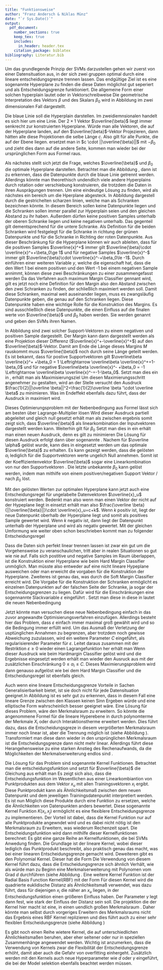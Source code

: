 ```yaml
---
title: "Funktionsweise"
author: "Franz Andersch & Niklas Münz"
date: "`r Sys.Date()`"
output: 
  pdf_document:
    number_sections: true
    keep_tex: true
    includes:
      in_header: header.tex
    citation_package: biblatex
bibliography: Literatur.bib
---
```


\subsection{Hard Margin Classifier}

Um das grundlegende Prinzip der SVMs darzustellen gehen wir zuerst von einer Datensituation aus, in der sich zwei gruppen optimal durch eine lineare entscheidungsgrenze trennen lassen. Das endgültige Ziel ist es eine sogenannte Hyperplane zu finden die diese Daten möglichst gut seperiert und als Entscheidungsgrenze funktioniert. Die allgemeine Form einer solchen hyperplain lautet
\begin{align}
\beta_0+ \beta_1 X_1+\beta_2 X_2+...+\beta_n X_n=0\label{eq:hyperebene}
\end{align}
oder in Vektorschreibweise
\begin{align}
\overline{\beta}\cdot\overline{x}+\beta_0=0 \label{eq:hyperplanevec}
\end{align}
Die geometrische Interpretation des Vektors $\beta$ und des Skalars $\beta_0$ wird in Abbildung \ref{fig:Ebene} im zwei dimensionalen Fall dargestellt.

\begin{figure}[h]
    \centering
    \begin{minipage}{0.45\textwidth} 
        \centering
        \includegraphics[width=\textwidth,trim=0.5cm 0.5cm 0.5cm 0.5cm]{Images/decision_boundary.pdf} 
        \caption{Konstruktion der Hyperebene}
        \label{fig:Ebene}
    \end{minipage}\hfill
    \begin{minipage}{0.45\textwidth} 
        \centering
        \includegraphics[width=\textwidth,trim=0.5cm 0.5cm 0.5cm 0.5cm]{Images/guttes.pdf}
        \caption{Konstruktion der Margins}
        \label{fig:Margin}
    \end{minipage}
\end{figure}

Die blaue Linie soll die Hyperplain darstellen. Im zweidiemnsionalen handelt es sich hier um eine Linie. Der $2 \times 1$ Vektor $\overline{\beta}$ liegt immer senkrecht zur konstruierten Hyperplane. Würde man alle Vektoren, die auf der Hyperplane landen, auf den $\overline{\beta}$-Vektor Projezieren, dann hätten alle diese Projektionen die selbe Länge $c$. Also gilt für alle Punkte, die auf der Ebene liegen.
\begin{align}
\frac{\overline \beta}{||\overline{\beta}||}\cdot \overline{x}=c \Leftrightarrow \overline{\beta}\cdot \overline{x}=c \cdot ||\overline{\beta}||\label{eq:betanull}
\end{align}
ersetzet man in \eqref{eq:betanull} $c \cdot ||\overline{\beta}||$ mit $-\beta_0$ und zieht dies dann auf die andere Seite, kommen man wieder bei der ursprünglichen Form aus Formel \eqref{eq:hyperplanevec} raus. 

Als nächstes stellt sich jetzt die Frage, welches $\overline{\beta}$ und $\beta_0$ die optimale Hyperplane darstellen. Betrachtet man die Abbildung \ref{fig:Margin}, dann ist zu erkennen, dass die Datenpunkte durch die blaue Linie getrennt werden. Allerdings könnte man theorethisch undendlich viele andere Hyperplains durch rotation oder verschiebung konstruieren, die trotzdem die Daten in ihren Ausprägungen trennen. Um eine eindeutige Lösung zu finden, wird als nächstes ein bereich um die Hperplane abgesteck. In Abbildung \ref{fig:Margin} dargestell durch die gestrichelten scharzen linien, welche man als Schranken bezeichnen könnte. In diesem Bereich sollen keine Datenpunkte liegen und die Schranken sollen immer parallel zur Hyperplain seien und den gleichen Abstand zu ihr haben. Außerdem dürfen keine positiven Samples unterhalb der oberen Schranke liegen und keine negativen unterhalb. Das gegenteil gilt dementsprechend für die untere Schranke. Als Definition für die beiden Schranken wird festgelegt
\begin{align}
\overline{\beta}\cdot \overline{x}+\beta_0=1\label{eq:posSV}
\end{align}
für die Schranke in richtung der grünen Datenpunkte und
\begin{align}
\overline{\beta}\cdot \overline{x}+\beta_0=-1\label{eq:negSV}
\end{align}
für die Schranke in Richting der roten Datenpunkte. Aus dieser Beschränkung für die Hyperplane können wir auch ableiten, dass für die positiven Samples $\overline{x}^+$ immer gilt $\overline{\beta}\cdot \overline{x}^++\beta_0\ge 1$ und für negative Samples $\overline{x}^-$ immer gilt $\overline{\beta}\cdot \overline{x}^-+\beta_0\le -1$. Durch einführen einer weiteren Variable $y$, welche die eigenschaft hat, dass die den Wert 1 bei einem positiven und den Wert -1 bei einem negativen Sample annimmt, können diese zwei Beschränkungen zu einer zusammengefasst werden
\begin{align}
y_i(\overline{\beta}\cdot \overline{x}_i+\beta_0)\ge 1\label{eq:Nebenbedingung}
\end{align}
Da das Verfahren auch maximum Margin Classifier gennant wird, gilt es jetzt noch eine Definition für den Margin also den Abstand zwischen den zwei Schranken zu finden, der schließlich maximiert werden soll. Damit diese Schranken, maximal weit auseinander liegen, muss es zwangsläufig Datenpunkte geben, die genau auf den Schranken liegen. Diese Datenpunkte haben eine wichtige Rolle für die Konstruktion des Margins. Es sind ausschließlich diese Datenpunkte, die einen Einfluss auf die finalen werte von $\overline{\beta}$ und $\beta_0$ haben werden. Sie werden \textbf{Support-Vektoren} genannt und geben den SVMs ihren Namen.
\begin{figure}[h]
\centering
 \includegraphics[width=0.5\textwidth,trim=0.5cm 0.5cm 0.5cm 0.5cm]{Images/margin.pdf} 
        \caption{Abhängigkeit des Margins von den Support-Vektoren}
        \label{fig:SupVecs}
\end{figure}
In Abbildung \ref{fig:SupVecs} sind zwei solcher Support-Vektoren zu einem negativen und positiven Sample dargestellt. Der Margin kann dann dargestellt werden als eine Projektion dieser Differenz ($\overline{x}^+-\overline{x}^+$) auf den $\overline{\beta}$-Vektor. Damit am Ende die Länge dieses Margins $M$ rauskommt muss $\overline{\beta}$ noch durch seine Länge geteilt werden.
\begin{align}
M=\frac{\overline{\beta}}{||\overline{\beta}||}\cdot \left(\overline{x}^+-\overline{x}^+\right)=\frac{\overline{\beta}\cdot\overline{x}^- -\overline{\beta}\cdot\overline{x}^+}{||\overline{\beta}||}\label{eq:maring1}
\end{align}
Es ist bekannt, dass für postive Supportvektoren gilt $\overline\beta \overline{x}^+ +\beta_0 = 1 \Leftrightarrow \overline\beta \overline{x}^+=1-\beta_0$ und für negative $\overline\beta \overline{x}^- +\beta_0 = -1 \Leftrightarrow \overline\beta \overline{x}^-=-1-\beta_0$. Setzt man dies ein in \eqref{eq:maring1}, erhält man als Maximisierungsziel
\begin{align}
M=\frac{1-\beta_0-(-1-\beta_0)}{||\overline\beta||}=\frac{2}{||\overline\beta||}\label{eq:margin2}
\end{align}
Um diesen Maximierungsschritt angenehmer zu gestalten, wird an der Stelle versucht den Ausdruck $\frac{1}{2}||\overline \beta||^2=\frac{1}{2}\overline \beta '\cdot \overline \beta$ zu minimieren. Was im Endeffekt ebenfalls dazu führt, dass der Ausdruck in \eqref{eq:margin2} maximiert wird.

Dieses Optimierungsproblem mit der Nebenbedingung aus Formel \eqref{eq:Nebenbedingung} lässt sich am besten über Lagrange-Multiplier lösen
\begin{align}
\mathcal{L}(\overline\beta,\beta_0,\overline \alpha)=\frac{1}{2}\overline \beta ' \overline \beta-\sum \alpha_i[y_i(\overline \beta \cdot \overline{x_i}+\beta_0)-1]\label{eq:Lagrange}
\end{align}
Wird dieser Ausdruck partiell abgeleitet und gleich null gesetzt erhält man als zwischen ergebnis \begin{align}
\frac{\partial \mathcal{L}}{\partial \beta}=\beta-\sum \alpha_i y_i \overline{x_i}\overset{!}{=}0 \Rightarrow \beta=\sum \alpha_i y_i \overline{x_i}\label{eq:solutbeta}
\end{align}
somit zeigt sich, dass $\overline{\beta}$ als linearkombination der Inputvektoren dargestellt werden kann. Weiterhin gilt für $\beta_0$
\begin{align}
\frac{\partial \mathcal{L}}{\partial \beta_0}=\sum \alpha_i y_i \overline{x_i}\overset{!}{=}0\label{eq:solutbeta0}
\end{align}
Setzt man dies in \eqref{eq:Lagrange} ein erhält man einen neuen Ausdruck, denn es gilt zu minimieren
\begin{align}
\mathcal{L}(\overline \alpha)=-\frac{1}{2}\sum \sum \alpha_i \alpha_j y_i y_j \overline{x}_i \cdot \overline{x}_j+\sum \alpha_i\label{eq:dualproblem}
\end{align}
Die Lösung für diesen Ausdruck erfolgt dann über sogenannte \enquote{standard non linear optimization algorithms for quadratic forms} \parencite{boserTrainingAlgorithmOptimal1992}. Nachem für $\overline \alpha$ gelöst wurde, kann dies in \eqref{eq:solutbeta} eingesetzt werden um das optimale $\overline{\beta}$ zu erhalten. Es kann gezeigt werden, dass die gelösten $\alpha_i$ lediglich für die Supportvektoren werte ungelich Null annehmen. Somit ist der Koeffizientenvektor $\overline{\beta}$ sogar eine Linearkombination von nur den Supportvektoren \parencite{boserTrainingAlgorithmOptimal1992}. Die letzte unbekannte $\beta_0$ kann gelöst werden, indem man mithilfe von einem positiven/negativen Support Vektor \eqref{eq:posSV}/ \eqref{eq:negSV} nach $\beta_0$ löst.

Mit den gelösten Werten zur optimalen Hyperplane kann jetzt auch eine Entscheidungsregel für ungelabelte Datenvektoren $\overline{x}_u$ konstruiert werden. Bedenkt man also wenn man einen Vektor der nicht auf der Hypeplane liegt in \eqref{eq:betanull} einsetzt erhält man also $\frac{\overline \beta}{||\overline{\beta}||}\cdot \overline{x}_u=c+k$. Wenn $k$ positiv ist, liegt der neue Datenpunkt oberhalb der Hyperplane liegt und somit als positives Sample gewertet wird. Wenn $k$ negativ ist, dann liegt der Datenpunkt unterhalb der Hyperplane und wird als negativ gewertet. Mit der gleichen Umformung wie weiter oben schon beschrieben kommt man zu folgender Entscheidungsregel
\begin{align}
f(\overline{x}_u)=\begin{cases}\mathrm{positiv}&\text{wenn } \overline{\beta}\cdot \overline{x}_u+\beta_0 > 0\\
\mathrm{negativ} & \text{wenn }\overline{\beta}\cdot \overline{x}_u+\beta_0<0
\end{cases}\label{eq:decisionf}
\end{align}

\subsection{Soft Margin Classifier}
Dass die Daten sich perfekt linear trennen lassen ist zwar ein gut um die Vorgehensweise zu veranschaulichen, tritt aber in realen Situationen so gut wie nie auf. Falls sich postitive und negative Samples im Raum überlappen, ist die Konstruktion einer Hyperplane wie beim Hard Margin Classifier unmöglich. Man müsste also entweder auf eine nicht lineare Hypeplane ausweichen oder man erweicht die vorgaben für die Konstruktion der Hyperplane. Zweiteres ist genau das, was durch die Soft Margin Classifier erreicht wird. Die Vorgabe für die Konstruktion der Schranken ermöglicht es einzelnen Datenpunkten auf der falschen Seite der Schranke, ja sogar der Entscheidungsgrenzen zu liegen. Dafür wird für die Einschränkungen eine sogennannte Slackvariable $\varepsilon$ eingeführt \parencite{jamesIntroductionStatisticalLearning2021}. Setzt man diese in diese in \eqref{eq:Nebenbedingung} lautet die neuen Nebenbedingung
\begin{align}
y_i(\beta \cdot \overline{x}_i-\beta_0)>1- \varepsilon_i \label{eq:nebbedsfm}
\end{align}
\begin{figure}[h]
\centering
\includegraphics[width=0.5\textwidth,trim=0.5cm 0.5cm 0.5cm 0.5cm]{Images/slackvariable.pdf} 
        \caption{Funktion der Slack Variable}
        \label{fig:slackvariable}
\end{figure}
Jetzt könnte man versuchen diese neue Nebenbedingung einfach in das zuvor angewandte Optimisierungsverfahren einzufügen. Allerdings besteht hier das Problem, dass $\varepsilon$ einfach immer maximal groß gewählt wird und so die Bedingung immer erfüllt wird. Um das Ausmaß der Verletzung der usptünglichen Annahmen zu begrenzen, aber trotzdem noch gewisse Abweichung zuzulassen, wird ein weitere Parameter $C$ eingeführt, als regularisierender Parameter für $\varepsilon$. Leitet daraus zusammen mit der Restriktion $\varepsilon\ge0$ wieder einen Lagrangefunktion her erhält man
\begin{align}
\mathcal{L}(\overline\beta,\beta_0,\overline\alpha,\overline\varepsilon,\overline\lambda)=\frac{1}{2}\overline\beta'\cdot \overline\beta + C \sum_{i=1}^{n}\varepsilon_i-\underbrace{\sum \alpha_i[y_i(\overline\beta \cdot \overline{x_i}+\beta_0)-1+\varepsilon_i]}_{\text{für }y_i(\overline\beta \cdot \overline{x}_i-\beta_0)>1- \varepsilon_i}-\underbrace{\sum \lambda_i \varepsilon_i }_{\substack{\text{für}\\ \varepsilon_i \ge 0}}
\end{align}
Wenn dieser Ausdruck wie beim Hardmargin Classifier gelöst wird und die Ergebnisse eingesetzt werden erhält man wieder den Ausruck aus \eqref{eq:dualproblem} mit der zusätzlichen Einschränkung $0\le \alpha_i \le C$. Dieses Maximierungsproblem wird dann genauso aufgelöst wie bei dem Hard Margin Classifier und die Entscheidungsregel ist ebenfalls gleich.

\subsection{Der Kernel Trick}
Auch wenn eine lineare Entscheidungsgrenze Vorteile in Sachen Generalisierbarkeit bietet, ist sie doch nicht für jede Datensituation geeignet.In Abbildung \ref{fig:nonlinearsep} ist es sehr gut zu erkennen, dass in diesem Fall eine lineare Grenze zwischen den Klassen keinen Sinn Ergeben würde und eine elliptische Form wahrscheinlich besser geeignet wäre. Eine Lösung für dieses Problem, wäre den Merkmalsraum zu erweitern. So könnte die angenommene Formel für die lineare Hyperebene in \eqref{eq:hyperebene} durch polynomterme der Merkmale $X_i$ oder durch Interaktionstherme erweitert werden. Dies führt dazu, dass die Entscheidungsgreze in diesem vergrößerten Merkmalsraum immer noch linear ist, aber die Trennung möglich ist (siehe Abbildung \ref{fig:featurexten}). Transformiert man diese dann wieder in den ursprünglichen Merkmalsraum ist die Entscheidungsgrenze dann nicht mehr linear. Allerdings führt diese Herangehensweise zu eine starken Anstieg des Rechenaufwands, da die Möglichkeiten der Merkmalserweiterung endlos sind \parencite{jamesIntroductionStatisticalLearning2021}.

Die Lösung für das Problem sind sogenannte Kernel Funktionen. Betrachtet man die entscheidungsfunktion \eqref{eq:decisionf} und setzt für $\overline{\beta}$ die Gleichung aus \eqref{eq:solutbeta} erhält man
\begin{align}
f(x_u)= \sum \alpha_i y_i x_i \cdot x_u +\beta_0
\end{align}
Es zeigt sich also, dass die Entscheidungsfunktion im Wesentlichen aus einer Linearkombiantion von Punktprodukten aus dem Vektor $x_u$ mit allen Trainingsvektoren $x_i$ ergibt. Diese Punktprodukt kann als Ähnlichkeitsmaß zwischen dem neuen Datenpunkt und dem jeweiligen Trainingsdatenpunkt interpretiert werden. Es ist nun Möglich diese Produkte durch eine Funktion zu ersetzen, welche die Ähnlichkeiten von Datenpunkten anders bewertet. Diese sogenannte Kernel Funktion $K(x_i,x_j)$ ermöglicht es eine flexiblere Entscheidungsgrenze zu implementieren. Der Vorteil ist dabei, dass die Kernel Funktion nur auf alle Punktprodukte angewndet wird und es dabei nicht nötig ist den Merkmalsraum zu Erweitern, was wiederum Rechenzeit spart\parencite{jamesIntroductionStatisticalLearning2021}. Die Entscheidungsfunktion wird dann mithilfe dieser Kernelfunktionen berechnet:
\begin{align}
  f(x_u)=\sum \alpha_i y_i K(x_i,x_u)+\beta_0
\end{align}
\begin{figure}[h]
    \centering
    \begin{minipage}{0.45\textwidth} 
        \centering
        \includegraphics[width=\textwidth,trim=0.5cm 0.5cm 0.5cm 0.5cm]{Images/nonlinearseperable.pdf} 
        \caption{nicht linear getrennte Daten}
        \label{fig:nonlinearsep}
    \end{minipage}\hfill
    \begin{minipage}{0.45\textwidth} 
        \centering
        \includegraphics[width=\textwidth,trim=0.5cm 0.5cm 0.5cm 0.5cm]{Images/featurexpansion.pdf}
        \caption{Feature Erweiterung}
        \label{fig:featurexten}
    \end{minipage}
\end{figure}
Es gibt eine ganze Reihe an Kernelfunktionen, die bei SVMs Anwedung finden. Die Grundlage ist der lineare Kernel, wobei dieser lediglich das Punktprodukt beschreibt, also praktisch genau das macht, was bei einer linearen Entscheidungsgrenze gemacht wird. Deweiteren gibt es den Polynomial Kernel. Dieser hat die Form
\begin{align}
 K(x_i,x_u)=(1+x_i\cdot x_u)^d
\end{align}
Die Verwendung von diesem Kernel führt dazu, dass die Entscheidungsgrenze sich ähnlich Verhält, wie als würde man zu Beginn eine Merkmalserweiterung mit Polynomen vom Grad $d$ durchführen (siehe Abbildung \ref{fig:polykernel}.
Eine weitere Kernel Funktion ist der Radial Basis Function Kernel(RBF) mit der Form
\begin{align}
K(x_i,x_u)=\exp\left(-\gamma ||x_i-x_u||^2\right)
\end{align}
Für diesen Kernel wird die quadrierte euklidische Distanz als Ähnlichkeitsmaß verwendet, was dazu führt, dass für diejenigen $x_i$ die näher an $x_u$ liegen, in der Entscheidungsfunktion einen größeren Einfluss haben. Der Parameter $\gamma$ legt dann fest, wie stark der Einfluss der Distanz sein soll. Die projektion die der Kernel hier macht ist eine, in einen uendlich großen Merkmalsraum . Daher könnte man selbst durch vorgeriges Erweitern des Merkmalsraums nicht das Ergebnis eines RBF Kernel replizieren und dies führt auch zu einer sehr flexiblen Entscheidungsgrenze (siehe Abbildung \ref{fig:radialkernel})  
\begin{figure}[H]
    \centering
    \begin{minipage}{0.45\textwidth} 
        \centering
        \includegraphics[width=\textwidth,trim=0.5cm 0.5cm 0.5cm 0.5cm]{Images/ploynomial kernel.pdf} 
        \caption{Mögliche Entscheidungsgrenze für polynomial Kernel}
        \label{fig:polykernel}
    \end{minipage}\hfill
    \begin{minipage}{0.45\textwidth} 
        \centering
        \includegraphics[width=\textwidth,trim=0.5cm 0.5cm 0.5cm 0.5cm]{Images/radial_kernel.pdf}
        \caption{Mögliche Entscheidungsgrenze für RBF Kernel}
        \label{fig:radialkernel}
    \end{minipage}
\end{figure}

Es gibt noch einen Reihe wietere Kernel, die auf unterschiedlichen Ähnlichkeitsmaßen beruhen, aber eher seltener oder nur in speziellen Zusammenhänge angewendet werden. Wichtig ist anzumerken, dass die Verwendung von Kernels zwar die Flexibilität der Entscheidungsgrenze erhöht, damit aber auch die Gefahr von overfitting einhergeht. Zusätzlich werden mit den Kernels auch neue Hyperparameter wie $d$ oder $\gamma$ eingeführt, die bei der Model selektion ebenfalls beachtet werden müssen.  
